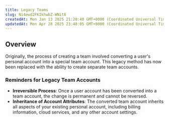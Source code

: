 ```yaml
---
title: Legacy Teams
slug: Ni4ewd2FKIkhwbZ-WNit8
createdAt: Mon Jan 13 2025 21:20:40 GMT+0000 (Coordinated Universal Time)
updatedAt: Mon Apr 28 2025 23:48:05 GMT+0000 (Coordinated Universal Time)
---
```


## Overview

Originally, the process of creating a team involved converting a user's personal account into a special team account. This legacy method has now been replaced with the ability to create separate team accounts.

### Reminders for Legacy Team Accounts

- **Irreversible Process**: Once a user account has been converted into a team account, the change is permanent and cannot be reversed.
- **Inheritance of Account Attributes**: The converted team account inherits all aspects of your existing personal account, including billing information, cloud services, and any other account settings.

